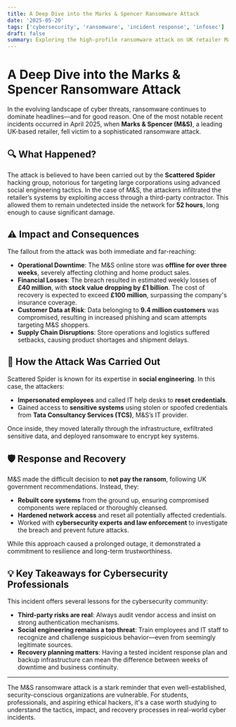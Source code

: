 ```yaml
---
title: A Deep Dive into the Marks & Spencer Ransomware Attack
date: '2025-05-20'
tags: ['cybersecurity', 'ransomware', 'incident response', 'infosec']
draft: false
summary: Exploring the high-profile ransomware attack on UK retailer Marks & Spencer, the methods used by hackers, and the broader lessons for cybersecurity professionals.
---
```


# A Deep Dive into the Marks & Spencer Ransomware Attack

In the evolving landscape of cyber threats, ransomware continues to dominate headlines—and for good reason. One of the most notable recent incidents occurred in April 2025, when **Marks & Spencer (M&S)**, a leading UK-based retailer, fell victim to a sophisticated ransomware attack.

## 🔍 What Happened?

The attack is believed to have been carried out by the **Scattered Spider** hacking group, notorious for targeting large corporations using advanced social engineering tactics. In the case of M&S, the attackers infiltrated the retailer’s systems by exploiting access through a third-party contractor. This allowed them to remain undetected inside the network for **52 hours**, long enough to cause significant damage.

## ⚠️ Impact and Consequences

The fallout from the attack was both immediate and far-reaching:

- **Operational Downtime**: The M&S online store was **offline for over three weeks**, severely affecting clothing and home product sales.
- **Financial Losses**: The breach resulted in estimated weekly losses of **£40 million**, with **stock value dropping by £1 billion**. The cost of recovery is expected to exceed **£100 million**, surpassing the company's insurance coverage.
- **Customer Data at Risk**: Data belonging to **9.4 million customers** was compromised, resulting in increased phishing and scam attempts targeting M&S shoppers.
- **Supply Chain Disruptions**: Store operations and logistics suffered setbacks, causing product shortages and shipment delays.

## 🧠 How the Attack Was Carried Out

Scattered Spider is known for its expertise in **social engineering**. In this case, the attackers:

- **Impersonated employees** and called IT help desks to **reset credentials**.
- Gained access to **sensitive systems** using stolen or spoofed credentials from **Tata Consultancy Services (TCS)**, M&S’s IT provider.

Once inside, they moved laterally through the infrastructure, exfiltrated sensitive data, and deployed ransomware to encrypt key systems.

## 🛡️ Response and Recovery

M&S made the difficult decision to **not pay the ransom**, following UK government recommendations. Instead, they:

- **Rebuilt core systems** from the ground up, ensuring compromised components were replaced or thoroughly cleansed.
- **Hardened network access** and reset all potentially affected credentials.
- Worked with **cybersecurity experts and law enforcement** to investigate the breach and prevent future attacks.

While this approach caused a prolonged outage, it demonstrated a commitment to resilience and long-term trustworthiness.

## 💡 Key Takeaways for Cybersecurity Professionals

This incident offers several lessons for the cybersecurity community:

- **Third-party risks are real**: Always audit vendor access and insist on strong authentication mechanisms.
- **Social engineering remains a top threat**: Train employees and IT staff to recognize and challenge suspicious behavior—even from seemingly legitimate sources.
- **Recovery planning matters**: Having a tested incident response plan and backup infrastructure can mean the difference between weeks of downtime and business continuity.

---

The M&S ransomware attack is a stark reminder that even well-established, security-conscious organizations are vulnerable. For students, professionals, and aspiring ethical hackers, it's a case worth studying to understand the tactics, impact, and recovery processes in real-world cyber incidents.
